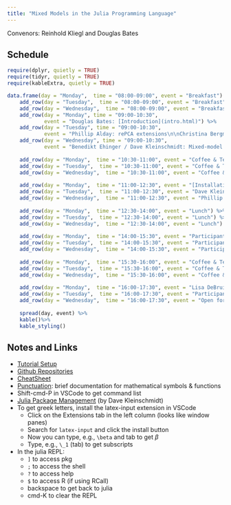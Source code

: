 ```yaml
---
title: "Mixed Models in the Julia Programming Language"
---
```


Convenors: Reinhold Kliegl and Douglas Bates

## Schedule

```r
require(dplyr, quietly = TRUE)
require(tidyr, quietly = TRUE)
require(kableExtra, quietly = TRUE)

data.frame(day = "Monday",  time = "08:00-09:00", event = "Breakfast") %>%
    add_row(day = "Tuesday",  time = "08:00-09:00", event = "Breakfast") %>%
    add_row(day = "Wednesday",  time = "08:00-09:00", event = "Breakfast") %>%
    add_row(day = "Monday", time = "09:00-10:30", 
            event = "Douglas Bates: [Introduction](intro.html)") %>%
    add_row(day = "Tuesday", time = "09:00-10:30", 
            event = "Phillip Alday: rePCA extensions\n\nChristina Bergmann: [Reanalysis of ManyBabies1](manybabies.html)") %>%
    add_row(day = "Wednesday", time = "09:00-10:30", 
            event = "Benedikt Ehinger / Dave Kleinschmidt: Mixed-model timeseries analysis\n\nHannes Matuschek: Prewhitening of LMMs") %>%
    
    add_row(day = "Monday",  time = "10:30-11:00", event = "Coffee & Tea") %>%
    add_row(day = "Tuesday",  time = "10:30-11:00", event = "Coffee & Tea") %>%
    add_row(day = "Wednesday",  time = "10:30-11:00", event = "Coffee & Tea") %>%
    
    add_row(day = "Monday",  time = "11:00-12:30", event = "[Installation Check](https://github.com/RePsychLing/TutorialSetup)\n\nReinhold Kliegl: [Workflow for a complex LMM example](complex.html)") %>%
    add_row(day = "Tuesday",  time = "11:00-12:30", event = "Dave Kleinschmidt: Formulas\n\nBayoan Calderon[Setup of a Julia Project]()") %>%
    add_row(day = "Wednesday",  time = "11:00-12:30", event = "Phillip Alday: Julia-R bridge, Parallel threads\n\nDouglas Bates: Confidence intervals for parameters") %>%
    
    add_row(day = "Monday",  time = "12:30-14:00", event = "Lunch") %>%
    add_row(day = "Tuesday",  time = "12:30-14:00", event = "Lunch") %>%
    add_row(day = "Wednesday",  time = "12:30-14:00", event = "Lunch") %>%
    
    add_row(day = "Monday",  time = "14:00-15:30", event = "Participant Issues") %>%
    add_row(day = "Tuesday",  time = "14:00-15:30", event = "Participant Issues") %>%
    add_row(day = "Wednesday",  time = "14:00-15:30", event = "Participant Issues") %>%
    
    add_row(day = "Monday",  time = "15:30-16:00", event = "Coffee & Tea") %>%
    add_row(day = "Tuesday",  time = "15:30-16:00", event = "Coffee & Tea") %>%
    add_row(day = "Wednesday",  time = "15:30-16:00", event = "Coffee & Tea") %>%
    
    add_row(day = "Monday",  time = "16:00-17:30", event = "Lisa DeBruine: [Power simulation](powersim.html)") %>%
    add_row(day = "Tuesday",  time = "16:00-17:30", event = "Participant Issues") %>%
    add_row(day = "Wednesday",  time = "16:00-17:30", event = "Open forum feedback") %>%
    
    spread(day, event) %>%
    kable()%>%
    kable_styling()
```


## Notes and Links

* [Tutorial Setup](https://github.com/RePsychLing/TutorialSetup)
* [Github Repositories](https://github.com/RePsychLing)
* [CheatSheet](https://juliadocs.github.io/Julia-Cheat-Sheet/)
* [Punctuation](https://docs.julialang.org/en/v1/base/punctuation/): brief documentation for mathematical symbols & functions
* Shift-cmd-P in VSCode to get command list
* [Julia Package Management](pkg.html) (by Dave Kleinschmidt)
* To get greek letters, install the latex-input extension in VSCode
    - Click on the Extensions tab in the left column (looks like window panes)
    - Search for `latex-input` and click the install button
    - Now you can type, e.g., `\beta` and tab to get $\beta$
    - Type, e.g., `\_1` (tab) to get subscripts
* In the julia REPL:
    - `]` to access pkg
    - `;` to access the shell
    - `?` to access help
    - `$` to access R (if using RCall)
    - backspace to get back to julia
    - cmd-K to clear the REPL


    
